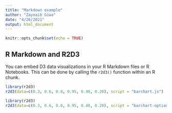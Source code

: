 ```yaml
---
title: "Markdown example"
author: "Zaynaib Giwa"
date: "4/26/2021"
output: html_document
---
```


```r
knitr::opts_chunk$set(echo = TRUE)
```

## R Markdown and R2D3

You can embed D3 data visualizations in your R Markdown files or R Notebooks.
This can be done by calling the ```r2d3()``` function within an R chunk.

```r
library(r2d3)
r2d3(data=c(0.3, 0.6, 0.8, 0.95, 0.40, 0.20), script = "barchart.js")
```
```r
library(r2d3)
r2d3(data=c(0.3, 0.6, 0.8, 0.95, 0.40, 0.20), script = "barchart-options.js",options = list(color = "orange"))
```
